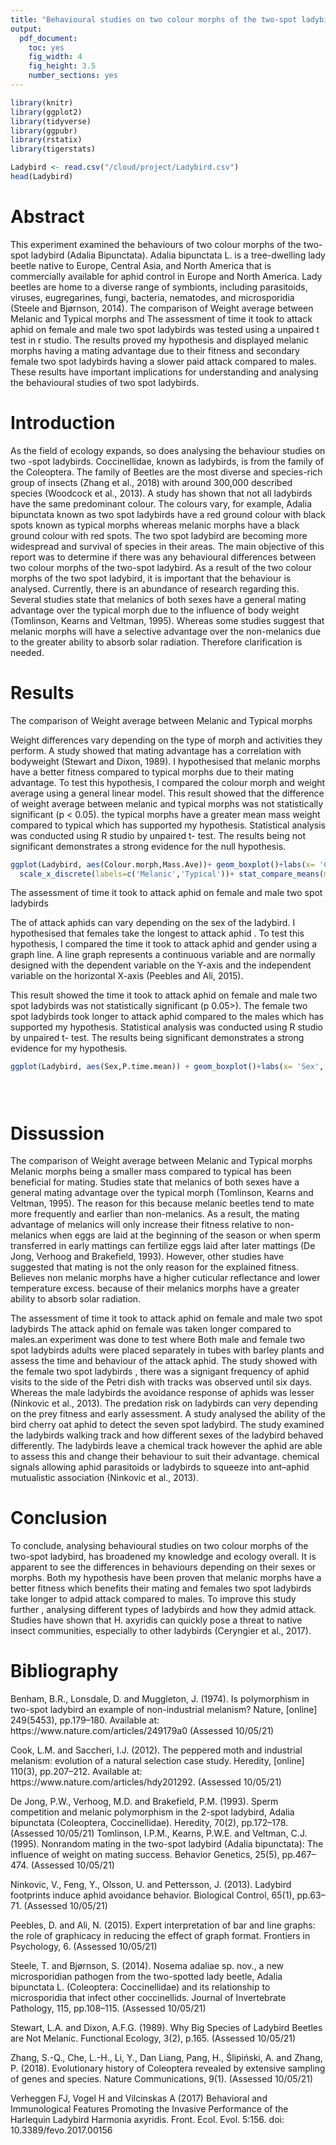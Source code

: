 ```yaml
---
title: "Behavioural studies on two colour morphs of the two-spot ladybird (Adalia Bipunctata)"
output: 
  pdf_document: 
    toc: yes
    fig_width: 4
    fig_height: 3.5
    number_sections: yes
---
```


```r
library(knitr)
library(ggplot2)
library(tidyverse)
library(ggpubr)
library(rstatix)
library(tigerstats)

Ladybird <- read.csv("/cloud/project/Ladybird.csv")
head(Ladybird)
```



#              Abstract

This experiment examined the behaviours of two colour morphs of the two-spot ladybird (Adalia Bipunctata). Adalia bipunctata L. is a tree-dwelling lady beetle native to Europe, Central Asia, and North America that is commercially available for aphid control in Europe and North America. Lady beetles are home to a diverse range of symbionts, including parasitoids, viruses, eugregarines, fungi, bacteria, nematodes, and microsporidia (Steele and Bjørnson, 2014). The comparison of Weight average between Melanic and Typical morphs and The assessment of time it took to attack aphid on female and male two spot ladybirds was tested using a unpaired t test in r studio. The results proved my hypothesis and displayed melanic morphs having a mating advantage due to their fitness and secondary female two spot ladybirds having a slower paid attack compared to males. These results have important implications for understanding and analysing the behavioural studies of two spot ladybirds. 

#           Introduction 

As the field of ecology expands, so does analysing the behaviour studies on two -spot ladybirds. Coccinellidae, known as ladybirds, is from the family of the Coleoptera. The family of Beetles are the most diverse and species-rich group of insects (Zhang et al., 2018) with around  300,000 described species (Woodcock et al., 2013). A study has shown that not all ladybirds have the same predominant colour. The colours vary, for example, Adalia bipunctata known as two spot ladybirds have a red ground colour with black spots known as typical morphs whereas melanic morphs have a black ground colour with red spots. The two spot ladybird are becoming more widespread and survival of species in their areas. 
The main objective of this report was to determine if there was any behavioural differences  between two colour morphs of the two-spot ladybird. As a result of the two colour morphs of the two spot ladybird, it is important that the behaviour is analysed. Currently, there is an abundance of research regarding this. Several studies state that melanics of both sexes have a general mating advantage over the typical morph due to the influence of body weight (Tomlinson, Kearns and Veltman, 1995). Whereas some studies suggest that melanic morphs will have a selective advantage over the non-melanics due to the greater ability to absorb solar radiation. Therefore clarification is needed.

# Results 

The comparison of Weight average between Melanic and Typical morphs

Weight differences vary depending on the type of morph and activities they perform. A study showed that mating advantage has a correlation with bodyweight (Stewart and Dixon, 1989).  I hypothesised that melanic morphs have a better fitness compared to typical morphs due to their mating advantage. To test this hypothesis, I compared the colour morph and weight average using a general linear model. 
This result showed that the difference of weight average between melanic and typical morphs was not statistically significant (p < 0.05). the typical morphs have a greater mean mass weight compared to typical which has supported my hypothesis. Statistical analysis was conducted using R studio by unpaired t- test. The results being not significant demonstrates a strong evidence for the null hypothesis. 

``` r

ggplot(Ladybird, aes(Colour.morph,Mass.Ave))+ geom_boxplot()+labs(x= 'Colour Morph', y= 'Average Mass') +
  scale_x_discrete(labels=c('Melanic','Typical'))+ stat_compare_means(method="t.test") 

```


The assessment of time it took to attack aphid on female and male two spot ladybirds 

The of attack aphids can vary depending on the sex of the ladybird. I hypothesised that females take the longest to attack aphid . To test this hypothesis, I compared the time it took to attack aphid and gender using a graph line. A line graph represents a continuous variable and are normally designed with the dependent variable on the Y-axis and the independent variable on the horizontal X-axis (Peebles and Ali, 2015). 

This result showed the time it took to attack aphid on female and male two spot ladybirds was not statistically significant (p  0.05>). The female two spot ladybirds took longer to attack aphid compared to the males  which has supported my hypothesis. Statistical analysis was conducted using R studio by unpaired t- test. The results being  significant demonstrates a strong evidence for my  hypothesis. 

```r
ggplot(Ladybird, aes(Sex,P.time.mean)) + geom_boxplot()+labs(x= 'Sex', y= 'Time took to attack aphid')+ stat_compare_means(method="t.test") 





```

# Dissussion 

The comparison of Weight average between Melanic and Typical morphs
Melanic morphs being a smaller mass compared to typical has been beneficial for mating. Studies state that melanics of both sexes have a general mating advantage over the typical morph (Tomlinson, Kearns and Veltman, 1995).  The reason for this because melanic beetles tend to mate more frequently and earlier than non-melanics. As a result, the mating advantage of melanics will only increase their fitness relative to non-melanics when eggs are laid at the beginning of the season or when sperm transferred in early mattings can fertilize eggs laid after later mattings (De Jong, Verhoog and Brakefield, 1993). However, other studies have suggested that mating is not the only reason for the explained fitness. Believes non melanic  morphs have a higher cuticular reflectance and lower temperature excess. because of their  melanics morphs have a greater ability to absorb solar radiation.

The assessment of time it took to attack aphid on female and male two spot ladybirds
The attack aphid on female was taken longer compared to males.an experiment was done to test where Both male and female two spot ladybirds adults were placed separately in tubes with barley plants and assess the time and behaviour of the attack aphid. The study showed with the female two spot ladybirds , there was a signigant frequency of aphid visits to the side of the Petri dish with tracks was observed until six days. Whereas the male ladybirds the avoidance response of aphids was lesser (Ninkovic et al., 2013). 
The predation risk on ladybirds can very depending on the prey fitness and early assessment. A study analysed the ability of the bird cherry oat aphid to detect the seven spot ladybird. The study examined the ladybirds walking track and how different sexes of the ladybird behaved differently. The ladybirds leave a chemical track however the aphid are able to assess this and change their behaviour to suit their advantage. chemical signals allowing aphid parasitoids or ladybirds to squeeze into ant–aphid mutualistic association (Ninkovic et al., 2013).


# Conclusion 

To conclude, analysing behavioural studies on two colour morphs of the two-spot ladybird, has broadened my knowledge and ecology overall. It is apparent to see the differences in behaviours depending on their sexes or morphs. Both my hypothesis have been proven that melanic morphs have a better fitness which benefits their mating and females two spot ladybirds take longer to adpid attack compared to males. To improve this study further , analysing different types of ladybirds and how they admid attack.  Studies have shown that H. axyridis can quickly pose a threat to native insect communities, especially to other ladybirds (Ceryngier et al., 2017).

# Bibliography 

Benham, B.R., Lonsdale, D. and Muggleton, J. (1974). Is polymorphism in two-spot ladybird an example of non-industrial melanism? Nature, [online] 249(5453), pp.179–180. Available at: https://www.nature.com/articles/249179a0 (Assessed 10/05/21)

Cook, L.M. and Saccheri, I.J. (2012). The peppered moth and industrial melanism: evolution of a natural selection case study. Heredity, [online] 110(3), pp.207–212. Available at: https://www.nature.com/articles/hdy201292. (Assessed 10/05/21)

De Jong, P.W., Verhoog, M.D. and Brakefield, P.M. (1993). Sperm competition and melanic polymorphism in the 2-spot ladybird, Adalia bipunctata (Coleoptera, Coccinellidae). Heredity, 70(2), pp.172–178. (Assessed 10/05/21)
Tomlinson, I.P.M., Kearns, P.W.E. and Veltman, C.J. (1995). Nonrandom mating in the two-spot ladybird (Adalia bipunctata): The influence of weight on mating success. Behavior Genetics, 25(5), pp.467–474. (Assessed 10/05/21)


Ninkovic, V., Feng, Y., Olsson, U. and Pettersson, J. (2013). Ladybird footprints induce aphid avoidance behavior. Biological Control, 65(1), pp.63–71. (Assessed 10/05/21)

Peebles, D. and Ali, N. (2015). Expert interpretation of bar and line graphs: the role of graphicacy in reducing the effect of graph format. Frontiers in Psychology, 6. (Assessed 10/05/21)

Steele, T. and Bjørnson, S. (2014). Nosema adaliae sp. nov., a new microsporidian pathogen from the two-spotted lady beetle, Adalia bipunctata L. (Coleoptera: Coccinellidae) and its relationship to microsporidia that infect other coccinellids. Journal of Invertebrate Pathology, 115, pp.108–115. (Assessed 10/05/21)

Stewart, L.A. and Dixon, A.F.G. (1989). Why Big Species of Ladybird Beetles are Not Melanic. Functional Ecology, 3(2), p.165. (Assessed 10/05/21)

Zhang, S.-Q., Che, L.-H., Li, Y., Dan Liang, Pang, H., Ślipiński, A. and Zhang, P. (2018). Evolutionary history of Coleoptera revealed by extensive sampling of genes and species. Nature Communications, 9(1). (Assessed 10/05/21)

Verheggen FJ, Vogel H and Vilcinskas A (2017) Behavioral and Immunological Features Promoting the Invasive Performance of the Harlequin Ladybird Harmonia axyridis. Front. Ecol. Evol. 5:156. doi: 10.3389/fevo.2017.00156

